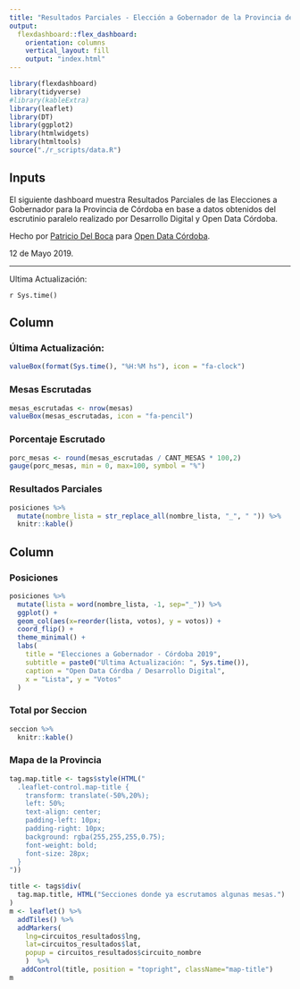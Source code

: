 ```yaml
---
title: "Resultados Parciales - Elección a Gobernador de la Provincia de Córdoba (2019)"
output: 
  flexdashboard::flex_dashboard:
    orientation: columns
    vertical_layout: fill
    output: "index.html"
---
```


```r
library(flexdashboard)
library(tidyverse)
#library(kableExtra)
library(leaflet)
library(DT)
library(ggplot2)
library(htmlwidgets)
library(htmltools)
source("./r_scripts/data.R")
```

Inputs {.sidebar}
-------------------------------------

El siguiente dashboard muestra Resultados Parciales de las Elecciones a Gobernador para la Provincia de Córdoba en base a datos obtenidos del escrutinio paralelo realizado por Desarrollo Digital y Open Data Córdoba.

Hecho por [Patricio Del Boca](https://twitter.com/pdelboca) para [Open Data Córdoba](https://twitter.com/opendatacba).

12 de Mayo 2019.

-----

Ultima Actualización:

`r Sys.time()`

Column {data-width=300}
-------------------------------------
### Última Actualización:
    
```r
valueBox(format(Sys.time(), "%H:%M hs"), icon = "fa-clock")
```


### Mesas Escrutadas
    
```r
mesas_escrutadas <- nrow(mesas)
valueBox(mesas_escrutadas, icon = "fa-pencil")
```

### Porcentaje Escrutado
    
```r
porc_mesas <- round(mesas_escrutadas / CANT_MESAS * 100,2)
gauge(porc_mesas, min = 0, max=100, symbol = "%")
```

### Resultados Parciales
    
```r
posiciones %>% 
  mutate(nombre_lista = str_replace_all(nombre_lista, "_", " ")) %>% 
  knitr::kable()
```

Column {.tabset data-width=600}
-------------------------------------

### Posiciones
```r
posiciones %>% 
  mutate(lista = word(nombre_lista, -1, sep="_")) %>% 
  ggplot() +
  geom_col(aes(x=reorder(lista, votos), y = votos)) +
  coord_flip() +
  theme_minimal() +
  labs(
    title = "Elecciones a Gobernador - Córdoba 2019",
    subtitle = paste0("Ultima Actualización: ", Sys.time()),
    caption = "Open Data Córdba / Desarrollo Digital",
    x = "Lista", y = "Votos"
  )
```


### Total por Seccion
```r
seccion %>%
  knitr::kable()
```

   
### Mapa de la Provincia

```r
tag.map.title <- tags$style(HTML("
  .leaflet-control.map-title { 
    transform: translate(-50%,20%);
    left: 50%;
    text-align: center;
    padding-left: 10px; 
    padding-right: 10px; 
    background: rgba(255,255,255,0.75);
    font-weight: bold;
    font-size: 28px;
  }
"))

title <- tags$div(
  tag.map.title, HTML("Secciones donde ya escrutamos algunas mesas.")
)  
m <- leaflet() %>% 
  addTiles() %>% 
  addMarkers(
    lng=circuitos_resultados$lng, 
    lat=circuitos_resultados$lat, 
    popup = circuitos_resultados$circuito_nombre
    )  %>%
   addControl(title, position = "topright", className="map-title")
m
```   

